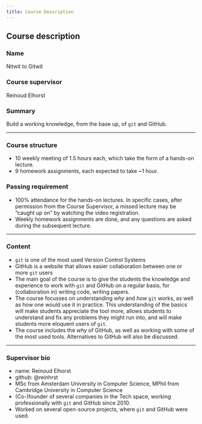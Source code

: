 ```yaml
---
title: Course Description
---
```


## Course description

### Name
Nitwit to Gitwit

### Course supervisor
Reinoud Elhorst

### Summary
Build a working knowledge, from the base up, of `git` and GitHub.

---

### Course structure
- 10 weekly meeting of 1.5 hours each, which take the form of a hands-on lecture.
- 9 homework assignments, each expected to take ~1 hour.


### Passing requirement
- 100% attendance for the hands-on lectures. In specific cases, after permission from the Course Supervisor, a missed lecture may be "caught up on" by watching the video registration.
- Weekly homework assignments are done, and any questions are asked during the subsequent lecture.

---

### Content
::: {.smaller}
- `git` is one of the most used Version Control Systems
- GitHub is a website that allows easier collaboration between one or more `git` users
- The main goal of the course is to give the students the knowledge and experience to work with `git` and GitHub on a regular basis, for (collaboration in) writing code, writing papers.
- The course focusses on understanding _why_ and _how_ `git` works, as well as how one would use it in practice. This understanding of the basics will make students appreciate the tool more, allows students to understand and fix any problems they might run into, and will make students more eloquent users of `git`.
- The course includes the _why_ of GitHub, as well as working with some of the most used tools. Alternatives to GitHub will also be discussed.
:::

---

### Supervisor bio

- name: Reinoud Elhorst
- github: @reinhrst
- MSc from Amsterdam University in Computer Science, MPhil from Cambridge University in Computer Science
- (Co-)founder of several companies in the Tech space, working professionally with `git` and GitHub since 2010.
- Worked on several open-source projects, where `git` and GitHub were used.
